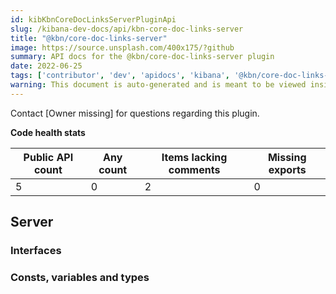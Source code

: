 ```yaml
---
id: kibKbnCoreDocLinksServerPluginApi
slug: /kibana-dev-docs/api/kbn-core-doc-links-server
title: "@kbn/core-doc-links-server"
image: https://source.unsplash.com/400x175/?github
summary: API docs for the @kbn/core-doc-links-server plugin
date: 2022-06-25
tags: ['contributor', 'dev', 'apidocs', 'kibana', '@kbn/core-doc-links-server']
warning: This document is auto-generated and is meant to be viewed inside our experimental, new docs system. Reach out in #docs-engineering for more info.
---
```




Contact [Owner missing] for questions regarding this plugin.

**Code health stats**

| Public API count  | Any count | Items lacking comments | Missing exports |
|-------------------|-----------|------------------------|-----------------|
| 5 | 0 | 2 | 0 |

## Server

### Interfaces
<DocDefinitionList data={kbnCoreDocLinksServerObj.server.interfaces}/>

### Consts, variables and types
<DocDefinitionList data={kbnCoreDocLinksServerObj.server.misc}/>

